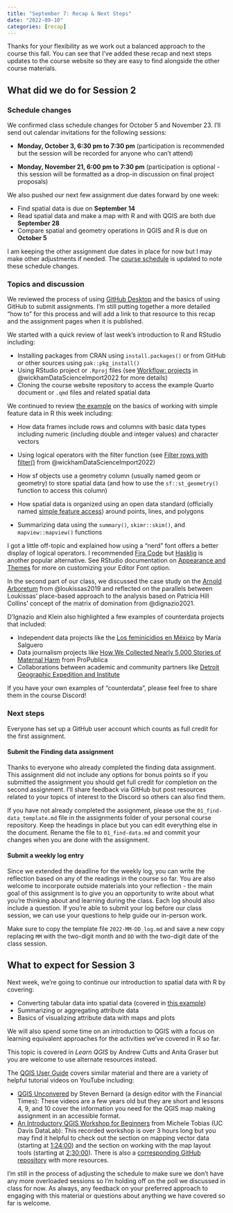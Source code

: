```yaml
---
title: "September 7: Recap & Next Steps"
date: "2022-09-10"
categories: [recap]
---
```


Thanks for your flexibility as we work out a balanced approach to the course this fall. You can see that I've added these recap and next steps updates to the course website so they are easy to find alongside the other course materials.

## What did we do for Session 2

### Schedule changes

We confirmed class schedule changes for October 5 and November 23. I'll send out calendar invitations for the following sessions:

-   **Monday, October 3, 6:30 pm to 7:30 pm** (participation is recommended but the session will be recorded for anyone who can't attend)

-   **Monday, November 21, 6:00 pm to 7:30 pm** (participation is optional - this session will be formatted as a drop-in discussion on final project proposals)

We also pushed our next few assignment due dates forward by one week:

-   Find spatial data is due on **September 14**
-   Read spatial data and make a map with R and with QGIS are both due **September 28**
-   Compare spatial and geometry operations in QGIS and R is due on **October 5**

I am keeping the other assignment due dates in place for now but I may make other adjustments if needed. The [course schedule](/schedule/) is updated to note these schedule changes.

### Topics and discussion

We reviewed the process of using [GitHub Desktop](https://desktop.github.com/) and the basics of using GitHub to submit assignments. I'm still putting together a more detailed "how to" for this process and will add a link to that resource to this recap and the assignment pages when it is published.

We started with a quick review of last week's introduction to R and RStudio including:

-   Installing packages from CRAN using `install.packages()` or from GitHub or other sources using `pak::pkg_install()`
-   Using RStudio project or `.Rproj` files (see [Workflow: projects](https://r4ds.had.co.nz/workflow-projects.html) in @wickhamDataScienceImport2022 for more details)
-   Cloning the course website repository to access the example Quarto document or `.qmd` files and related spatial data

We continued to review [the example](https://elipousson.github.io/bldgspatialdata/examples/01_read-data-r.html) on the basics of working with simple feature data in R this week including:

-   How data frames include rows and columns with basic data types including numeric (including double and integer values) and character vectors

-   Using logical operators with the filter function (see [Filter rows with filter()](https://r4ds.had.co.nz/transform.html#filter-rows-with-filter) from @wickhamDataScienceImport2022)

-   How sf objects use a geometry column (usually named geom or geometry) to store spatial data (and how to use the `sf::st_geometry()` function to access this column)

-   How spatial data is organized using an open data standard (officially named [simple feature access](https://www.ogc.org/standards/sfa)) around points, lines, and polygons

-   Summarizing data using the `summary()`, `skimr::skim()`, and `mapview::mapview()` functions

I got a little off-topic and explained how using a "nerd" font offers a better display of logical operators. I recommended [Fira Code](https://github.com/tonsky/FiraCode) but [Hasklig](https://github.com/i-tu/Hasklig) is another popular alternative. See RStudio documentation on [Appearance and Themes](https://support.rstudio.com/hc/en-us/articles/200549016-Customizing-the-RStudio-IDE#appearance) for more on customizing your Editor Font option.

In the second part of our class, we discussed the case study on the [Arnold Arboretum](https://arboretum.harvard.edu/) from @loukissas2019 and reflected on the parallels between Loukissas' place-based approach to the analysis based on Patricia Hill Collins' concept of the matrix of domination from @dignazio2021.

D'Ignazio and Klein also highlighted a few examples of counterdata projects that included:

-   Independent data projects like the [Los feminicidios en México](https://feminicidiosmx.crowdmap.com/) by María Salguero
-   Data journalism projects like [How We Collected Nearly 5,000 Stories of Maternal Harm](https://www.propublica.org/article/how-we-collected-nearly-5-000-stories-of-maternal-harm) from ProPublica
-   Collaborations between academic and community partners like [Detroit Geographic Expedition and Institute](https://civic.mit.edu/index.html%3Fp=220.html)

If you have your own examples of "counterdata", please feel free to share them in the course Discord!

### Next steps

Everyone has set up a GitHub user account which counts as full credit for the first assignment.

#### Submit the Finding data assignment

Thanks to everyone who already completed the finding data assignment. This assignment did not include any options for bonus points so if you submitted the assignment you should get full credit for completion on the second assignment. I'll share feedback via GitHub but post resources related to your topics of interest to the Discord so others can also find them.

If you have not already completed the assignment, please use the `01_find-data_template.md` file in the assignments folder of your personal course repository. Keep the headings in place but you can edit everything else in the document. Rename the file to `01_find-data.md` and commit your changes when you are done with the assignment.

#### Submit a weekly log entry

Since we extended the deadline for the weekly log, you can write the reflection based on any of the readings in the course so far. You are also welcome to incorporate outside materials into your reflection - the main goal of this assignment is to give you an opportunity to write about what you're thinking about and learning during the class. Each log should also include a question. If you're able to submit your log before our class session, we can use your questions to help guide our in-person work.

Make sure to copy the template file `2022-MM-DD_log.md` and save a new copy replacing `MM` with the two-digit month and `DD` with the two-digit date of the class session.

## What to expect for Session 3

Next week, we're going to continue our introduction to spatial data with R by covering:

-   Converting tabular data into spatial data (covered in [this example](https://elipousson.github.io/bldgspatialdata/examples/02_read-tabular-data-r.html))
-   Summarizing or aggregating attribute data
-   Basics of visualizing attribute data with maps and plots

We will also spend some time on an introduction to QGIS with a focus on learning equivalent approaches for the activities we've covered in R so far.

This topic is covered in *Learn QGIS* by Andrew Cutts and Anita Graser but you are welcome to use alternate resources instead.

The [QGIS User Guide](https://docs.qgis.org/3.22/en/docs/user_manual/index.html) covers similar material and there are a variety of helpful tutorial videos on YouTube including:

-   [QGIS Unconvered](https://www.youtube.com/playlist?list=PL7HotvlLKHCs9nD1fFUjSOsZrsnctyV2R) by Steven Bernard (a design editor with the Financial Times): These videos are a few years old but they are short and lessons 4, 9, and 10 cover the information you need for the QGIS map making assignment in an accessible format.
-   [An Introductory QGIS Workshop for Beginners](https://youtu.be/-7v5qfJYWxA) from Michele Tobias (UC Davis DataLab): This recorded workshop is over 3 hours long but you may find it helpful to check out the section on mapping vector data (starting at [1:24:00](https://youtu.be/-7v5qfJYWxA?t=5040)) and the section on working with the map layout tools (starting at [2:30:00](https://youtu.be/-7v5qfJYWxA?t=9000)). There is also a [corresponding GitHub repository](https://github.com/ucdavisdatalab/Intro-to-Desktop-GIS-with-QGIS) with more resources.

I'm still in the process of adjusting the schedule to make sure we don't have any more overloaded sessions so I'm holding off on the poll we discussed in class for now. As always, any feedback on your preferred approach to engaging with this material or questions about anything we have covered so far is welcome.
